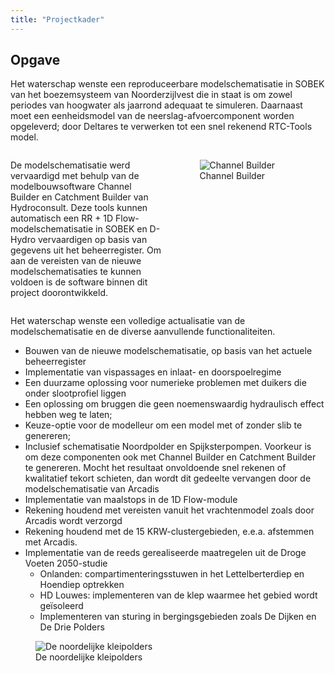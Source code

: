 ```yaml
---
title: "Projectkader"
---
```


## Opgave
Het waterschap wenste een reproduceerbare modelschematisatie in SOBEK van het boezemsysteem van Noorderzijlvest die in staat is om zowel periodes van hoogwater als jaarrond adequaat te simuleren. Daarnaast moet een eenheidsmodel van de neerslag-afvoercomponent worden opgeleverd; door Deltares te verwerken tot een snel rekenend RTC-Tools model.

::: {.columns}
::: {.column width="50%"}
De modelschematisatie werd vervaardigd met behulp van de modelbouwsoftware Channel Builder en Catchment Builder van Hydroconsult. Deze tools kunnen automatisch een RR + 1D Flow-modelschematisatie in SOBEK en D-Hydro vervaardigen op basis van gegevens uit het beheerregister. Om aan de vereisten van de nieuwe modelschematisaties te kunnen voldoen is de software binnen dit project doorontwikkeld.
:::
::: {.column width="50%"}
![Channel Builder](../img/channel_builder.png)
:::
:::

Het waterschap wenste een volledige actualisatie van de modelschematisatie en de diverse aanvullende functionaliteiten.

* Bouwen van de nieuwe modelschematisatie, op basis van het actuele beheerregister
* Implementatie van vispassages en inlaat- en doorspoelregime
* Een duurzame oplossing voor numerieke problemen met duikers die onder slootprofiel liggen
* Een oplossing om bruggen die geen noemenswaardig hydraulisch effect hebben weg te laten;
* Keuze-optie voor de modelleur om een model met of zonder slib te genereren;
* Inclusief schematisatie Noordpolder en Spijksterpompen. Voorkeur is om deze componenten ook
met Channel Builder en Catchment Builder te genereren. Mocht het resultaat onvoldoende snel
rekenen of kwalitatief tekort schieten, dan wordt dit gedeelte vervangen door de modelschematisatie
van Arcadis
* Implementatie van maalstops in de 1D Flow-module
* Rekening houdend met vereisten vanuit het vrachtenmodel zoals door Arcadis wordt verzorgd
* Rekening houdend met de 15 KRW-clustergebieden, e.e.a. afstemmen met Arcadis.
* Implementatie van de reeds gerealiseerde maatregelen uit de Droge Voeten 2050-studie  
  * Onlanden: compartimenteringsstuwen in het Lettelberterdiep en Hoendiep optrekken
  * HD Louwes: implementeren van de klep waarmee het gebied wordt geïsoleerd
  * Implementeren van sturing in bergingsgebieden zoals De Dijken en De Drie Polders

![De noordelijke kleipolders](../img/noordelijke_kleipolders.jpg)



